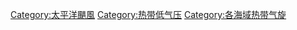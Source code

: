 [[Category:太平洋颶風|Category:太平洋颶風]]
[[Category:热带低气压|Category:热带低气压]]
[[Category:各海域热带气旋|Category:各海域热带气旋]]